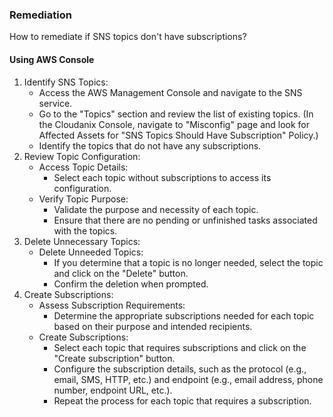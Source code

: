 ### Remediation

How to remediate if SNS topics don't have subscriptions?

#### Using AWS Console

1. Identify SNS Topics:
   - Access the AWS Management Console and navigate to the SNS service.
   - Go to the "Topics" section and review the list of existing topics.
     (In the Cloudanix Console, navigate to "Misconfig" page and look for Affected Assets for "SNS Topics Should Have Subscription" Policy.)
   - Identify the topics that do not have any subscriptions.
2. Review Topic Configuration:
   - Access Topic Details:
     - Select each topic without subscriptions to access its configuration.
   - Verify Topic Purpose:
     - Validate the purpose and necessity of each topic.
     - Ensure that there are no pending or unfinished tasks associated with the topics.
3. Delete Unnecessary Topics:
   - Delete Unneeded Topics:
     - If you determine that a topic is no longer needed, select the topic and click on the "Delete" button.
     - Confirm the deletion when prompted.
4. Create Subscriptions:
   - Assess Subscription Requirements:
     - Determine the appropriate subscriptions needed for each topic based on their purpose and intended recipients.
   - Create Subscriptions:
     - Select each topic that requires subscriptions and click on the "Create subscription" button.
     - Configure the subscription details, such as the protocol (e.g., email, SMS, HTTP, etc.) and endpoint (e.g., email address, phone number, endpoint URL, etc.).
     - Repeat the process for each topic that requires a subscription.

